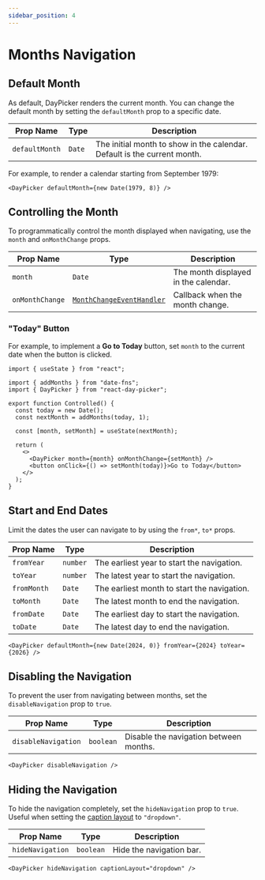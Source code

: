 ```yaml
---
sidebar_position: 4
---
```


# Months Navigation

## Default Month

As default, DayPicker renders the current month. You can change the default month by setting the `defaultMonth` prop to a specific date.

| Prop Name      | Type   | Description                                                              |
| -------------- | ------ | ------------------------------------------------------------------------ |
| `defaultMonth` | `Date` | The initial month to show in the calendar. Default is the current month. |

For example, to render a calendar starting from September 1979:

```tsx
<DayPicker defaultMonth={new Date(1979, 8)} />
```

<BrowserWindow>
  <Examples.DefaultMonth />
</BrowserWindow>

## Controlling the Month

To programmatically control the month displayed when navigating, use the `month` and `onMonthChange` props.

| Prop Name       | Type                                                                        | Description                          |
| --------------- | --------------------------------------------------------------------------- | ------------------------------------ |
| `month`         | `Date`                                                                      | The month displayed in the calendar. |
| `onMonthChange` | [`MonthChangeEventHandler`](../api/type-aliases/MonthChangeEventHandler.md) | Callback when the month change.      |

### "Today" Button

For example, to implement a <strong>Go to Today</strong> button, set `month` to the current date when the button is clicked.

```tsx
import { useState } from "react";

import { addMonths } from "date-fns";
import { DayPicker } from "react-day-picker";

export function Controlled() {
  const today = new Date();
  const nextMonth = addMonths(today, 1);

  const [month, setMonth] = useState(nextMonth);

  return (
    <>
      <DayPicker month={month} onMonthChange={setMonth} />
      <button onClick={() => setMonth(today)}>Go to Today</button>
    </>
  );
}
```

<BrowserWindow>
  <Examples.Controlled />
</BrowserWindow>

## Start and End Dates

Limit the dates the user can navigate to by using the `from*`, `to*` props.

| Prop Name   | Type     | Description                                 |
| ----------- | -------- | ------------------------------------------- |
| `fromYear`  | `number` | The earliest year to start the navigation.  |
| `toYear`    | `number` | The latest year to start the navigation.    |
| `fromMonth` | `Date`   | The earliest month to start the navigation. |
| `toMonth`   | `Date`   | The latest month to end the navigation.     |
| `fromDate`  | `Date`   | The earliest day to start the navigation.   |
| `toDate`    | `Date`   | The latest day to end the navigation.       |

```tsx
<DayPicker defaultMonth={new Date(2024, 0)} fromYear={2024} toYear={2026} />
```

<BrowserWindow>
  <Examples.FromToYear />
</BrowserWindow>

## Disabling the Navigation

To prevent the user from navigating between months, set the `disableNavigation` prop to `true`.

| Prop Name           | Type      | Description                            |
| ------------------- | --------- | -------------------------------------- |
| `disableNavigation` | `boolean` | Disable the navigation between months. |

```tsx
<DayPicker disableNavigation />
```

<BrowserWindow>
  <Examples.DisableNavigation />
</BrowserWindow>

## Hiding the Navigation

To hide the navigation completely, set the `hideNavigation` prop to `true`. Useful when setting the [caption layout](./customization.mdx#caption-layouts) to `"dropdown"`.

| Prop Name        | Type      | Description              |
| ---------------- | --------- | ------------------------ |
| `hideNavigation` | `boolean` | Hide the navigation bar. |

```tsx
<DayPicker hideNavigation captionLayout="dropdown" />
```

<BrowserWindow>
  <Examples.HideNavigation />
</BrowserWindow>

